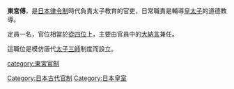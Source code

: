 {{unreferenced|time=2015-10-23T01:25:36+00:00}}
'''東宮傅'''，是[[日本|日本]][[律令制|律令制]]時代負責太子教育的官吏，日常職責是輔導[[皇太子|皇太子]]的道德教導。

定員一名，官位相當於[[從四位|從四位]]上，主要由官員中的[[大納言|大納言]]兼任。

這職位是模仿唐代[[太子三師|太子三師]]制度而設立。

[[category:東宮官制|category:東宮官制]]
[[Category:日本古代官制|Category:日本古代官制]]
[[Category:日本皇室|Category:日本皇室]]